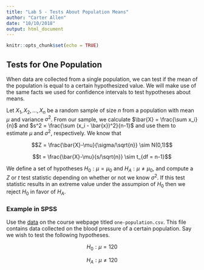 ```yaml
---
title: "Lab 5 - Tests About Population Means"
author: "Carter Allen"
date: "10/10/2018"
output: html_document
---
```


```r
knitr::opts_chunk$set(echo = TRUE)
```

## Tests for One Population

When data are collected from a single population, we can test if the mean of the population is equal to a certain hypothesized value. We will make use of the same facts we used for confidence intervals to test hypotheses about means. 

Let $X_1,X_2,...,X_n$ be a random sample of size $n$ from a population with mean $\mu$ and variance $\sigma^2$. From our sample, we calculate $\bar{X} = \frac{\sum x_i}{n}$ and $s^2 = \frac{\sum (x_i - \bar{x})^2}{n-1}$ and use them to estimate $\mu$ and $\sigma^2$, respectively. We know that

$$Z = \frac{\bar{X}-\mu}{\sigma/\sqrt{n}} \sim N(0,1)$$

$$t = \frac{\bar{X}-\mu}{s/\sqrt{n}} \sim t_{df = n-1}$$

We define a set of hypotheses $H_0: \mu = \mu_0$ and $H_A: \mu \ne \mu_0$, and compute a $Z$ or $t$ test statistic depending on whether or not we know $\sigma^2$. If this test statistic results in an extreme value under the assumpion of $H_0$ then we reject $H_0$ in favor of $H_A$.

### Example in SPSS

Use the [data](https://carter-allen.github.io/methods1-f18/one-population.csv) on the course webpage titled `one-population.csv`. This file contains data collected on the blood pressure of a certain population. Say we wish to test the following hypotheses.

$$H_0: \mu = 120$$

$$H_A: \mu \ne 120$$
